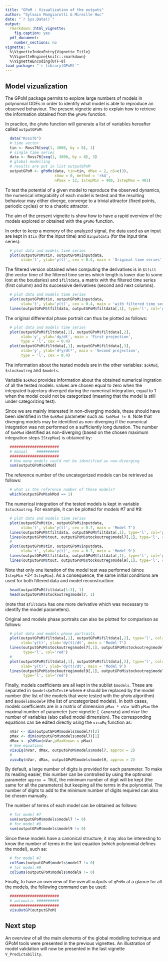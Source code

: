 ---
title: "GPoM : Visualization of the outputs"
author: "Sylvain Mangiarotti & Mireille Huc"
date: "`r Sys.Date()`"
output:
  rmarkdown::html_vignette:
    fig.caption: yes
  pdf_document:
    number_sections: no
vignette: >
  %\VignetteIndexEntry{Vignette Title}
  %\VignetteEngine{knitr::rmarkdown}
  %\VignetteEncoding{UTF-8}
load package: "`r library(GPoM)`"
---

## Model vizualization

The GPoM package permits to explore large numbers
of models in polynomial ODEs in order to identify
what model is able to reproduce an observed
behaviour.
The present vignette aims to explain how to retrieve
the information obtained from the `gPoMo` function.

In practice, the `gPoMo` function will generate
a list of variables hereafter called `outputGPoM`:

```{r, eval = TRUE}
  data("Ross76")
  # time vector
  tin <- Ross76[seq(1, 3000, by = 8), 1]
  # single time series
  data <- Ross76[seq(1, 3000, by = 8), 3]
  # global modelling
  # results are put in list outputGPoM
  outputGPoM <- gPoMo(data, tin=tin, dMax = 2, nS=c(3),
                      show = 0, method = 'rk4',
                      nPmax = 12, IstepMin = 400, IstepMax = 401)
```

To test the potential of a given model to reproduce
the observed dynamics, the numerical integrability
of each model is tested and the resulting behaviour
may either diverge, converge to a trivial attractor
(fixed points, periodic cycles) or to a chaotic attractor.

The aim of the present vignette is show how to have
a rapid overview of the models explored or obtained
with the `gPoMo` function.

In order to keep a memory of the analyzed signal, the data
used as an input are kept in `$tin` (for the input time)
and `$inputdata` (for the input time series):

```{r, eval = TRUE, fig.show='center'}
  # plot data and models time series
  plot(outputGPoM$tin, outputGPoM$inputdata,
       xlab='t', ylab='y(t)', cex = 0.4, main = 'Original time series')
```

The filtered version obtained when computing
the derivatives is in `$tfilt` (the vector time of
the filtered time series which length is lower due
to some lost at the boudaries) and `$filtdata`,
a matrix with the filtered time series (first column)
and its successive derivatives (second and next columns).

```{r, eval = TRUE, fig.show='center'}
  # plot data and models time series
  plot(outputGPoM$tin, outputGPoM$inputdata,
       xlab='t', ylab='y(t)', cex = 0.4, main = 'with filtered time series')
  lines(outputGPoM$tfiltdata, outputGPoM$filtdata[,1], type='l', col='green')
```

The original differential phase portrait can thus
be plotted as follows:

```{r, eval = TRUE, fig.show='hold'}
  # plot data and models time series
  plot(outputGPoM$filtdata[,1], outputGPoM$filtdata[,2],
       xlab='y', ylab='dy/dt', main = 'First projection',
       type = 'l', cex = 0.4)
  plot(outputGPoM$filtdata[,1], outputGPoM$filtdata[,3],
       xlab='y', ylab='d²y/dt²', main = 'Second projection',
       type = 'l', cex = 0.4)
```

The information about the tested models are in the other
variables: `$okMod`, `$stockoutreg` and `$models`.

Variable `$okMod` provides information about the obtained
numerical ingration of all the tested models: values are
chosen equal to zero when the integrated trajectory
diverged during the numerical integration,
equal to 1 when the model could not be categorized
(meaning that the model is still under categorizing
test).

Since we are mainly interested in non-diverging models,
these should have been identified in the `$okMod` parameter
such as: `$okMod != 0`. Note that diverging models may be
identified as non-diverging if the numerical integration
was not performed on a sufficiently long duration.
The number of `$okMod` identified as non-diverging
(based on the chosen maximum integration steps `IStepMax`)
is obtained by:

```{r, eval = TRUE}
  ######################
  # manual    ##########
  ######################
  # How many models could not be identified as non-diverging
  sum(outputGPoM$okMod)
```

The reference number of the uncategorized models can be
retrieved as follows:

```{r, eval = TRUE}
  # what is the reference number of these models?
  which(outputGPoM$okMod == 1)
```

The numerical integration of the tested models is kept
in variable `$stockoutreg`. For example, it can be plotted
for models #7 and #9:

```{r, eval = TRUE, fig.show='hold'}
  # plot data and models time series
  plot(outputGPoM$tin, outputGPoM$inputdata,
       xlab='t', ylab='y(t)', cex = 0.7, main = 'Model 7')
  lines(outputGPoM$tfiltdata, outputGPoM$filtdata[,1], type='l', col='green')
  lines(outputGPoM$tout, outputGPoM$stockoutreg$model7[,1], type='l', col='red')
  #
  plot(outputGPoM$tin, outputGPoM$inputdata,
       xlab='t', ylab='y(t)', cex = 0.7, main = 'Model 9')
  lines(outputGPoM$tfiltdata, outputGPoM$filtdata[,1], type='l', col='green')
  lines(outputGPoM$tout, outputGPoM$stockoutreg$model9[,1], type='l', col='red')
```

Note that only one iteration of the model test
was performed (since `IstepMin` $* 2 <$ `IstepMax`).
As a consequence, the same initial conditions
are used for both filtered data and model reconstruction:

```{r, eval = TRUE}
  head(outputGPoM$filtdata[1:3], 1)
  head(outputGPoM$stockoutreg$model7, 1)
```

(note that `$filtdata` has one more derivative
which was necessary to identify the model
parameters).

Original and models phase portraits can also
be plotted for comparison as follows:

```{r, eval = TRUE, fig.show='hold'}
  # plot data and models phase portraits
  plot(outputGPoM$filtdata[,1], outputGPoM$filtdata[,2], type='l', col='green',
       xlab='y(t)', ylab='dy(t)/dt', main = 'Model 7')
  lines(outputGPoM$stockoutreg$model7[,1], outputGPoM$stockoutreg$model7[,2],
        type='l', col='red')
  #
  plot(outputGPoM$filtdata[,1], outputGPoM$filtdata[,2], type='l', col='green',
       xlab='y(t)', ylab='dy(t)/dt', main = 'Model 9')
  lines(outputGPoM$stockoutreg$model9[,1], outputGPoM$stockoutreg$model9[,2],
        type='l', col='red')
```

Finally, models coefficients are all kept in the sublist
`$models`. These are separated in `$models$mToTest#`
where `#` should be replaced by the model number
(the list of the models that were tested with
the `gPoMo` algorithm) and `$models$model#`
(the list of uncategorized models).
In both cases, models coefficients are in a matrix
of dimension `pMax * nVar` with `pMax` the maximal
number of parameter (see vignette `I_Generate`) and
`nVar` the number of variables (also called model
dimension).
The corresponding equations can be edited directly
using the `visuEq` function as:

```{r, eval = TRUE}
  nVar <- dim(outputGPoM$models$model7)[2]
  pMax <- dim(outputGPoM$models$model7)[1]
  dMax <- p2dMax(nVar,pMaxKnown = pMax)
  # See equations
  visuEq(nVar, dMax, outputGPoM$models$model7, approx = 2)
  #
  visuEq(nVar, dMax, outputGPoM$models$model9, approx = 2)
```

By default, a large number of digits is provided for each
parameter.
To make its reading easier, this number can be controlled
by using the optinonal parameter `approx = TRUE`, 
the minimum number of digit will be kept (the same for
all the parameters) but keeping all the terms in the
polynomial.
The number of digits to add to the minimum number of digits
required can also be chosen manually.

The number of terms of each model can be obtained as follows:

```{r, eval = TRUE}
  # for model #7
  sum(outputGPoM$models$model7 != 0)
  # for model #9
  sum(outputGPoM$models$model9 != 0)
```

Since these models have a canonical structure, it may also
be interesting to know the number of terms in the last
equation (which polynomial defines the model), such as:

```{r, eval = TRUE}
  # for model #7
  colSums(outputGPoM$models$model7 != 0)
  # for model #9
  colSums(outputGPoM$models$model9 != 0)
```

Finally, to have an overview of the overall outputs
of `gPoMo` at a glance for all the models, the following
command can be used:

```{r, eval = FALSE}
  ######################
  # automatic ##########
  ######################
  visuOutGP(outputGPoM)
```

## Next step

An overview of all the main elements of the global
modelling technique and GPoM tools were presented
in the previous vignettes.
An illustration of model validation will now be
presented in the last vignette `V_Predictability`.

